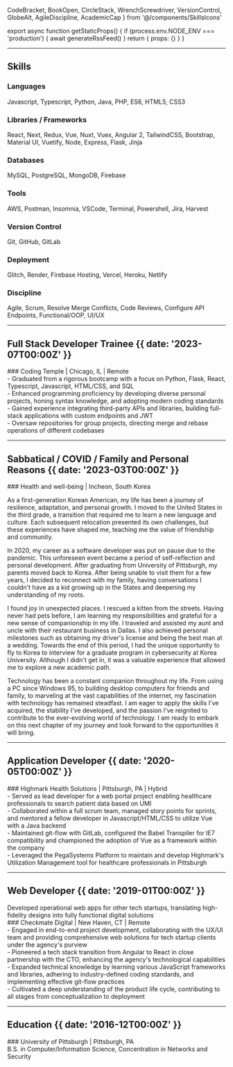   CodeBracket,
  BookOpen,
  CircleStack,
  WrenchScrewdriver,
  VersionControl,
  GlobeAlt,
  AgileDiscipline,
  AcademicCap
} from '@/components/SkillsIcons'


export async function getStaticProps() {
  if (process.env.NODE_ENV === 'production') {
    await generateRssFeed()
  }
  return { props: {} }
}

---

## Skills

### <CodeBracket /> Languages

Javascript, Typescript, Python, Java, PHP, ES6, HTML5, CSS3

### <BookOpen /> Libraries / Frameworks

React, Next, Redux, Vue, Nuxt, Vuex, Angular 2, TailwindCSS, Bootstrap,
Material UI, Vuetify, Node, Express, Flask, Jinja

### <CircleStack /> Databases

MySQL, PostgreSQL, MongoDB, Firebase

### <WrenchScrewdriver /> Tools

AWS, Postman, Insomnia, VSCode, Terminal, Powershell, Jira, Harvest

### <VersionControl /> Version Control

Git, GitHub, GitLab

### <GlobeAlt /> Deployment

Glitch, Render, Firebase Hosting, Vercel, Heroku, Netlify

### <AgileDiscipline /> Discipline

Agile, Scrum, Resolve Merge Conflicts, Code Reviews, Configure API Endpoints,
Functional/OOP, UI/UX

---

## Full Stack Developer Trainee {{ date: '2023-07T00:00Z' }}

<div data-aos='fade-left'>
  ### <SparkleIcon /> Coding Temple | Chicago, IL | Remote
</div>

<div data-aos='fade-left'>
  - Graduated from a rigorous bootcamp with a focus on Python, Flask, React,
  Typescript, Javascript, HTML/CSS, and SQL
</div>
<div data-aos='fade-left'>
  - Enhanced programming proficiency by developing diverse personal projects,
  honing syntax knowledge, and adopting modern coding standards
</div>
<div data-aos='fade-left'>
  - Gained experience integrating third-party APIs and libraries, building
  full-stack applications with custom endpoints and JWT
</div>
<div data-aos='fade-left'>
  - Oversaw repositories for group projects, directing merge and rebase
  operations of different codebases
</div>

---

## Sabbatical / COVID / Family and Personal Reasons {{ date: '2023-03T00:00Z' }}

<div data-aos='fade-left'>
  ### <SparkleIcon /> Health and well-being | Incheon, South Korea
</div>

<Drawer>
  <div data-aos='fade-left'>
    <p className='mb-[1ch] mt-[1ch] indent-6 leading-7'>
      As a first-generation Korean American, my life has been a journey of
      resilience, adaptation, and personal growth. I moved to the United States
      in the third grade, a transition that required me to learn a new language
      and culture. Each subsequent relocation presented its own challenges, but
      these experiences have shaped me, teaching me the value of friendship and
      community.
    </p>
  </div>
  <div data-aos='fade-left'>
    <p className='mb-[1ch] indent-6 leading-7'>
      In 2020, my career as a software developer was put on pause due to the
      pandemic. This unforeseen event became a period of self-reflection and
      personal development. After graduating from University of Pittsburgh, my
      parents moved back to Korea. After being unable to visit them for a few
      years, I decided to reconnect with my family, having conversations I
      couldn't have as a kid growing up in the States and deepening my
      understanding of my roots.
    </p>
  </div>
  <div data-aos='fade-left'>
    <p className='mb-[1ch] indent-6 leading-7'>
      I found joy in unexpected places. I rescued a kitten from the streets.
      Having never had pets before, I am learning my responsibilities and
      grateful for a new sense of companionship in my life. I traveled and
      assisted my aunt and uncle with their restaurant business in Dallas. I
      also achieved personal milestones such as obtaining my driver's license
      and being the best man at a wedding. Towards the end of this period, I had
      the unique opportunity to fly to Korea to interview for a graduate program
      in cybersecurity at Korea University. Although I didn't get in, it was a
      valuable experience that allowed me to explore a new academic path.
    </p>
  </div>
  <div data-aos='fade-left'>
    <p className='mb-[1ch] indent-6 leading-7'>
      Technology has been a constant companion throughout my life. From using a
      PC since Windows 95, to building desktop computers for friends and family,
      to marveling at the vast capabilities of the internet, my fascination with
      technology has remained steadfast. I am eager to apply the skills I've
      acquired, the stability I've developed, and the passion I've reignited to
      contribute to the ever-evolving world of technology. I am ready to embark
      on this next chapter of my journey and look forward to the opportunities
      it will bring.
    </p>
  </div>
</Drawer>

---

## Application Developer {{ date: '2020-05T00:00Z' }}

<div data-aos='fade-left'>
  ### <SparkleIcon /> Highmark Health Solutions | Pittsburgh, PA | Hybrid
</div>

<div data-aos='fade-left'>
  - Served as lead developer for a web portal project enabling healthcare
  professionals to search patient data based on UMI
</div>
<div data-aos='fade-left'>
  - Collaborated within a full scrum team, managed story points for sprints, and
  mentored a fellow developer in Javascript/HTML/CSS to utilize Vue with a Java
  backend
</div>
<div data-aos='fade-left'>
  - Maintained git-flow with GitLab, configured the Babel Transpiler for IE7
  compatibility and championed the adoption of Vue as a framework within the
  company
</div>
<div data-aos='fade-left'>
  - Leveraged the PegaSystems Platform to maintain and develop Highmark's
  Utilization Management tool for healthcare professionals in Pittsburgh
</div>

---

## Web Developer {{ date: '2019-01T00:00Z' }}

<div data-aos='fade-left'>
  Developed operational web apps for other tech startups, translating
  high-fidelity designs into fully functional digital solutions
</div>

<div data-aos='fade-left'>
  ### <SparkleIcon /> Checkmate Digital | New Haven, CT | Remote
</div>

<div data-aos='fade-left'>
  - Engaged in end-to-end project development, collaborating with the UX/UI team
  and providing comprehensive web solutions for tech startup clients under the
  agency's purview
</div>
<div data-aos='fade-left'>
  - Pioneered a tech stack transition from Angular to React in close partnership
  with the CTO, enhancing the agency's technological capabilities
</div>
<div data-aos='fade-left'>
  - Expanded technical knowledge by learning various JavaScript frameworks and
  libraries, adhering to industry-defined coding standards, and implementing
  effective git-flow practices
</div>
<div data-aos='fade-left'>
  - Cultivated a deep understanding of the product life cycle, contributing to
  all stages from conceptualization to deployment
</div>

---

## Education {{  date: '2016-12T00:00Z' }}

<div data-aos='fade-left'>
  ### <AcademicCap /> University of Pittsburgh | Pittsburgh, PA
</div>

<div data-aos='fade-left'>
  B.S. in Computer/Information Science, Concentration in Networks and Security
</div>
